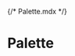 {/* Palette.mdx */}


<Meta title="Themes/Campus/Palette" />

# Palette

<ColorPalette>
  <ColorItem
    title="Primary"
    subtitle="theme.palette.primary"
    colors={{
      lighter: campusMuiTheme.palette.primary.lighter,
      light: campusMuiTheme.palette.primary.light,
      main: campusMuiTheme.palette.primary.main,
      dark: campusMuiTheme.palette.primary.dark,
      darker: campusMuiTheme.palette.primary.darker,
    }}
  />
  <ColorItem
    title="Secondary"
    subtitle="theme.palette.secondary"
    colors={{
      lighter: campusMuiTheme.palette.secondary.lighter,
      light: campusMuiTheme.palette.secondary.light,
      main: campusMuiTheme.palette.secondary.main,
      dark: campusMuiTheme.palette.secondary.dark,
      darker: campusMuiTheme.palette.secondary.darker,
    }}
  />
  <ColorItem
    title="Error"
    subtitle="theme.palette.error"
    colors={{
      light: campusMuiTheme.palette.error.light,
      main: campusMuiTheme.palette.error.main,
      dark: campusMuiTheme.palette.error.dark,
    }}
  />
  <ColorItem
    title="Warning"
    subtitle="theme.palette.warning"
    colors={{
      light: campusMuiTheme.palette.warning.light,
      main: campusMuiTheme.palette.warning.main,
      dark: campusMuiTheme.palette.warning.dark,
    }}
  />
  <ColorItem
    title="Info"
    subtitle="theme.palette.info"
    colors={{
      light: campusMuiTheme.palette.info.light,
      main: campusMuiTheme.palette.info.main,
      dark: campusMuiTheme.palette.info.dark,
    }}
  />
  <ColorItem
    title="Success"
    subtitle="theme.palette.success"
    colors={{
      light: campusMuiTheme.palette.success.light,
      main: campusMuiTheme.palette.success.main,
      dark: campusMuiTheme.palette.success.dark,
    }}
  />
  <ColorItem
    title="Common"
    subtitle="theme.palette.common"
    colors={{
      black: campusMuiTheme.palette.common.black,
      white: campusMuiTheme.palette.common.white,
    }}
  />
  <ColorItem
    title="Grey"
    subtitle="theme.palette.grey"
    colors={{
      lighter: campusMuiTheme.palette.grey.lighter,
      light: campusMuiTheme.palette.grey.light,
      main: campusMuiTheme.palette.grey.main,
      dark: campusMuiTheme.palette.grey.dark,
      darker: campusMuiTheme.palette.grey.darker,
    }}
  />
  <ColorItem
    title="Text"
    subtitle="theme.palette.text"
    colors={{
      primary: campusMuiTheme.palette.text.primary,
      secondary: campusMuiTheme.palette.text.secondary,
      disabled: campusMuiTheme.palette.text.disabled,
    }}
  />
  <ColorItem
    title="Divider"
    subtitle="theme.palette.divider"
    colors={{ divider: campusMuiTheme.palette.divider }}
  />
  <ColorItem
    title="Background"
    subtitle="theme.palette.background"
    colors={{
      paper: campusMuiTheme.palette.background.paper,
      default: campusMuiTheme.palette.background.default,
    }}
  />
</ColorPalette>
